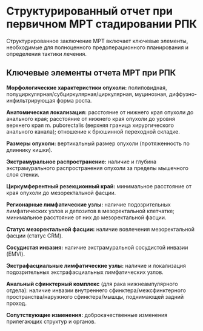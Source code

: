 # Структурированный отчет при первичном МРТ стадировании РПК

Структурированное заключение МРТ включает ключевые элементы, необходимые для полноценного предоперационного планирования и определения тактики лечения.

## Ключевые элементы отчета МРТ при РПК

**Морфологические характеристики опухоли:** полиповидная, полуциркулярная/субциркулярная/циркулярная, муцинозная, диффузно-инфильтрирующая форма роста.

**Анатомическая локализация:** расстояние от нижнего края опухоли до анального края; расстояние от нижнего края опухоли до уровня верхнего края m. puborectalis (верхняя граница хирургического анального канала); отношение к брюшинной переходной складке.

**Размеры опухоли:** вертикальный размер опухоли (протяженность по длиннику кишки).

**Экстрамуральное распространение:** наличие и глубина экстрамурального распространения опухоли за пределы мышечного слоя стенки.

**Циркумферентный резекционный край:** минимальное расстояние от края опухоли до мезоректальной фасции.

**Регионарные лимфатические узлы:** наличие подозрительных лимфатических узлов и депозитов в мезоректальной клетчатке; минимальное расстояние от них до мезоректальной фасции.

**Статус мезоректальной фасции:** наличие вовлечения мезоректальной фасции (статус CRM).

**Сосудистая инвазия:** наличие экстрамуральной сосудистой инвазии (EMVI).

**Экстрафасциальные лимфатические узлы:** наличие и локализация подозрительных экстрафасциальных лимфатических узлов.

**Анальный сфинктерный комплекс** (для рака нижнеампулярного отдела): наличие инвазии внутреннего сфинктера/межсфинктерного пространства/наружного сфинктера/мышцы, поднимающей задний проход.

**Сопутствующие изменения:** доброкачественные изменения прилегающих структур и органов.

